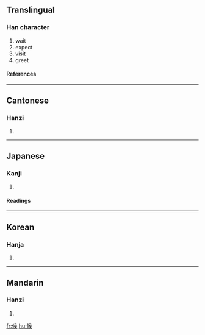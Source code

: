 ==Translingual==
===Han character===
{{Han char|rn=9|rad=人|as=08|sn=10|four=2723<sub>4</sub>|canj=人中弓大 (OLNK)}}
# wait
# expect
# visit
# greet
====References====
{{Han ref|kx=0108.040|dkj=00775|dj=0229.150|hdz=10178.050|uh=5019|ud=20505|bh=ADD4|bd=44500}}
----
==Cantonese==
===Hanzi===
{{yue-hanzi|jyut=|y=hau6}}
# {{defn|Cantonese}}
----
==Japanese==
===Kanji===
{{ja-kanji|grade=4|rs=人08}}
# {{defn|Japanese}}
====Readings====
{{ja-readings|on=[[こう]] (kō)|kun=[[そうろう]] (sourou), [[うかがう]] (ukagau), [[さぶらう]] (saburau)}}
----
==Korean==
===Hanja===
{{ko-hanja|hangeul=후|rv=hu|mr=hu}}
# {{defn|Korean}}
----
==Mandarin==
===Hanzi===
{{cmn-hanzi|pin=[[hòu]] (hou4), [[liàng]] (liang4)|wg=hou<sup>4</sup>, liang<sup>4</sup>}}
# {{defn|Mandarin}}

[[fr:候]]
[[hu:候]]